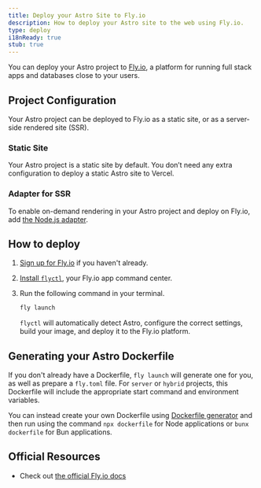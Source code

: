 ```yaml
---
title: Deploy your Astro Site to Fly.io
description: How to deploy your Astro site to the web using Fly.io.
type: deploy
i18nReady: true
stub: true
---
```


You can deploy your Astro project to [Fly.io](https://fly.io/), a platform for running full stack apps and databases close to your users.

## Project Configuration

Your Astro project can be deployed to Fly.io as a static site, or as a server-side rendered site (SSR).

### Static Site

Your Astro project is a static site by default. You don’t need any extra configuration to deploy a static Astro site to Vercel.

### Adapter for SSR

To enable on-demand rendering in your Astro project and deploy on Fly.io, add [the Node.js adapter](/en/guides/integrations-guide/node/).

## How to deploy

1. [Sign up for Fly.io](https://fly.io/docs/getting-started/log-in-to-fly/#first-time-or-no-fly-account-sign-up-for-fly) if you haven't already.
2. [Install `flyctl`](https://fly.io/docs/hands-on/install-flyctl/), your Fly.io app command center.
3. Run the following command in your terminal.

    ```bash
    fly launch
    ```

	`flyctl` will automatically detect Astro, configure the correct settings, build your image, and deploy it to the Fly.io platform. 

## Generating your Astro Dockerfile

If you don't already have a Dockerfile, `fly launch` will generate one for you, as well as prepare a `fly.toml` file. For `server` or `hybrid` projects, this Dockerfile will include the appropriate start command and environment variables.

You can instead create your own Dockerfile using [Dockerfile generator](https://www.npmjs.com/package/@flydotio/dockerfile) and then run using the command `npx dockerfile` for Node applications or `bunx dockerfile` for Bun applications.

## Official Resources

- Check out [the official Fly.io docs](https://fly.io/docs/js/frameworks/astro/)
